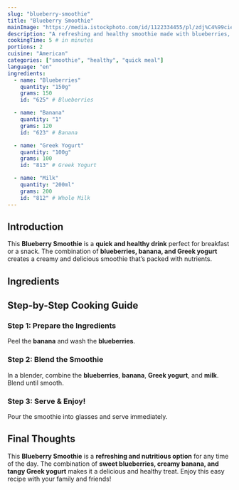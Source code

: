 ```yaml
---
slug: "blueberry-smoothie"
title: "Blueberry Smoothie"
mainImage: "https://media.istockphoto.com/id/1122334455/pl/zdj%C4%99cie/blueberry-smoothie.webp?s=2048x2048&w=is&k=20&c=REPhFUpU1x0uyRJHiKwhMilpgpsyo7yj7AdNK71XZS8="
description: "A refreshing and healthy smoothie made with blueberries, banana, and Greek yogurt."
cookingTime: 5 # in minutes
portions: 2
cuisine: "American"
categories: ["smoothie", "healthy", "quick meal"]
language: "en"
ingredients:
  - name: "Blueberries"
    quantity: "150g"
    grams: 150
    id: "625" # Blueberries

  - name: "Banana"
    quantity: "1"
    grams: 120
    id: "623" # Banana

  - name: "Greek Yogurt"
    quantity: "100g"
    grams: 100
    id: "813" # Greek Yogurt

  - name: "Milk"
    quantity: "200ml"
    grams: 200
    id: "812" # Whole Milk
---
```



## Introduction

This **Blueberry Smoothie** is a **quick and healthy drink** perfect for breakfast or a snack. The combination of **blueberries, banana, and Greek yogurt** creates a creamy and delicious smoothie that’s packed with nutrients.

## Ingredients

<IngredientsList
  ingredients={frontmatter.ingredients}
  portions={frontmatter.portions}
/>

## Step-by-Step Cooking Guide

### Step 1: Prepare the Ingredients

Peel the **banana** and wash the **blueberries**.

<CookingStep action="cutting_fruits_banana" />

### Step 2: Blend the Smoothie

In a blender, combine the **blueberries**, **banana**, **Greek yogurt**, and **milk**. Blend until smooth.

<CookingStep action="mixing_bowl_fruits_smoothie" />

### Step 3: Serve & Enjoy!

Pour the smoothie into glasses and serve immediately.

## Final Thoughts

This **Blueberry Smoothie** is a **refreshing and nutritious option** for any time of the day. The combination of **sweet blueberries, creamy banana, and tangy Greek yogurt** makes it a delicious and healthy treat. Enjoy this easy recipe with your family and friends!

<NutritionFacts ingredients={frontmatter.ingredients} />
